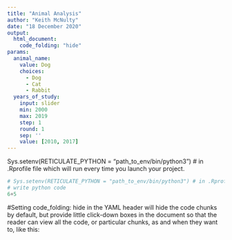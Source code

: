 ```yaml
---
title: "Animal Analysis"
author: "Keith McNulty"
date: "18 December 2020"
output:
  html_document:
    code_folding: "hide"
params:
  animal_name:
    value: Dog
    choices:
      - Dog
      - Cat
      - Rabbit
  years_of_study:
    input: slider
    min: 2000
    max: 2019
    step: 1
    round: 1
    sep: ''
    value: [2010, 2017]
---
```




Sys.setenv(RETICULATE_PYTHON = "path_to_env/bin/python3") # in .Rprofile file which will run every time you launch your project.

```python
# Sys.setenv(RETICULATE_PYTHON = "path_to_env/bin/python3") # in .Rprofile file
# write python code
6+5
```


#Setting code_folding: 
hide in the YAML header will hide the code chunks by default, but provide little click-down boxes in the document so that the reader can view all the code, or particular chunks, as and when they want to, like this:


